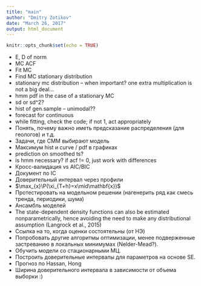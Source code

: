 ```yaml
---
title: "main"
author: "Dmitry Zotikov"
date: "March 26, 2017"
output: html_document
---
```


```r
knitr::opts_chunk$set(echo = TRUE)
```

- E, D of norm
- MC ACF
- Fit MC
- Find MC stationary distribution
- stationary mc distribution -- when important? one extra multiplication is
  not a big deal...
- hmm pdf in the case of a stationary MC
- sd or sd^2?
- hist of gen.sample -- unimodal??
- forecast for continuous
- while fitting, check the code; if not 1, act appropriately
- Понять, почему важно иметь предсказание распределения (для геологов) и т.д.
- Задачи, где СММ выбирают модель
- Максимум hist и curve / pdf в графиках
- prediction on smoothed ts?
- is hmm necessary? if acf != 0, just work with differences
- Кросс-валидация vs AIC/BIC
- Документ по IC
- Доверительный интервал через профили
- $\max_{x}\P(\xi_{T+h}=x\mid\mathbf{x})$
- Протестировать на модельном решении (нагенерить ряд как смесь тренда, периодики, шума)
- Ансамбль моделей
- The state-dependent density functions can also be estimated nonparametrically, hence avoiding the need to make any distributional assumption (Langrock et al., 2015)
- Ссылка на то, когда оценки состоятельны (от НЭ)
- Попробовать другие алгоритмы оптимизации, менее подверженные застреванию в локальных минимумах (Nelder-Mead?).
- Обучить модели со стационарными МЦ.
- Построить доверительные интервалы для параметров на основе SE.
- Прогноз по Hassan, Hong
- Ширина доверительного интервала в зависимости от объема выборки :)